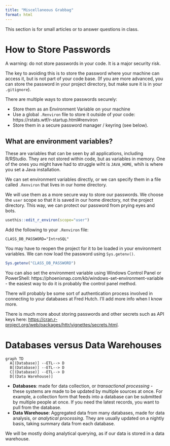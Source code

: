 ```yaml
---
title: "Miscellaneous Grabbag"
format: html
---
```


This section is for small articles or to answer questions in class.

# How to Store Passwords

A warning: do not store passwords in your code. It is a major security risk.

The key to avoiding this is to store the password where your machine can access it, but is not part of your code base. (If you are more advanced, you can store the password in your project directory, but make sure it is in your `.gitignore`).

There are multiple ways to store passwords securely:

- Store them as an Environment Variable on your machine
- Use a global `.Renviron` file to store it outside of your code: https://rstats.wtf/r-startup.html#renviron
- Store them in a secure password manager / keyring (see below).

## What are environment variables?

These are variables that can be seen by all applications, including R/RStudio. They are not stored within code, but as variables in memory. One of the ones you might have had to struggle wiht is `JAVA_HOME`, whih is where you set a Java installation.

We can set environment variables directly, or we can specify them in a file called `.Renviron` that lives in our home directory. 

We will use them as a more secure way to store our passwords. We choose the `user` scope so that it is saved in our home directory, not the project directory. This way, we can protect our password from prying eyes and bots.

```r
usethis::edit_r_environ(scope="user")
```

Add the following to your `.Renviron` file:

```
CLASS_DB_PASSWORD="IntroSQL"
```

You may have to reopen the project for it to be loaded in your environment variables. We can now load the password using `Sys.getenv()`.

```r
Sys.getenv("CLASS_DB_PASSWORD")
```

You can also set the environment variable using Windows Control Panel or PowerShell: https://phoenixnap.com/kb/windows-set-environment-variable - the easiest way to do it is probably the control panel method.

There will probably be some sort of authentication process involved in connecting to your databases at Fred Hutch. I'll add more info when I know more.

There is much more about storing passwords and other secrets such as API keys here: <https://cran.r-project.org/web/packages/httr/vignettes/secrets.html>.

# Databases versus Data Warehouses

```mermaid
graph TD
  A[(Database)] --ETL--> D
  B[(Database)] --ETL--> D
  C[(Database)] --ETL--> D
  D[(Data Warehouse)] 

```
- **Databases**: made for data collection, or *transactional processing* - these systems are made to be updated by multiple sources at once. For example, a collection form that feeds into a database can be submitted by multiple people at once. If you need the latest records, you want to pull from the database.
- **Data Warehouse**: Aggregated data from many databases, made for data analysis, or *analytical processing*. They are usually updated on a nightly basis, taking summary data from each database. 

We will be mostly doing analytical querying, as if our data is stored in a data warehouse.
